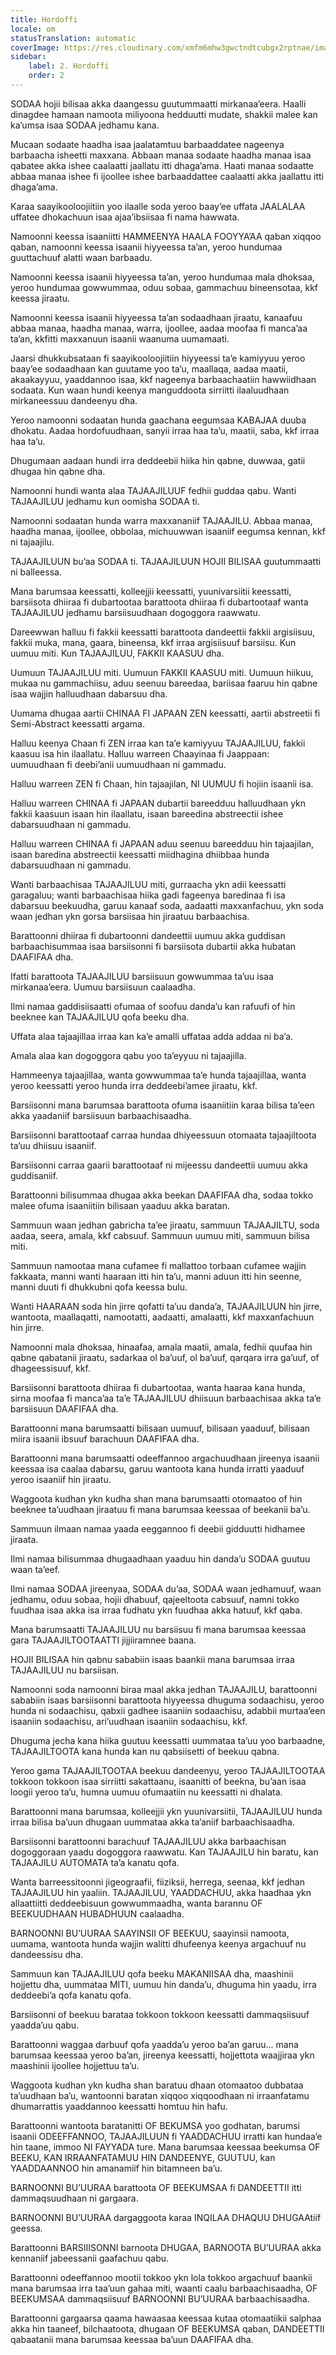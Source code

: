 ```yaml
---
title: Hordoffi
locale: om
statusTranslation: automatic
coverImage: https://res.cloudinary.com/xmfm6mhw3gwctndtcubgx2rptnae/image/upload/v1740337243/small_cover_educacion_fundamental_a051170f1c.webp
sidebar:
    label: 2. Hordoffi
    order: 2
---
```

SODAA hojii bilisaa akka daangessu guutummaatti mirkanaa’eera. Haalli dinagdee hamaan namoota miliyoona hedduutti mudate, shakkii malee kan ka’umsa isaa SODAA jedhamu kana.

Mucaan sodaate haadha isaa jaalatamtuu barbaaddatee nageenya barbaacha isheetti maxxana. Abbaan manaa sodaate haadha manaa isaa qabatee akka ishee caalaatti jaallatu itti dhaga’ama. Haati manaa sodaatte abbaa manaa ishee fi ijoollee ishee barbaaddattee caalaatti akka jaallattu itti dhaga’ama.

Karaa saayikooloojiitiin yoo ilaalle soda yeroo baay’ee uffata JAALALAA uffatee dhokachuun isaa ajaa’ibsiisaa fi nama hawwata.

Namoonni keessa isaaniitti HAMMEENYA HAALA FOOYYA’AA qaban xiqqoo qaban, namoonni keessa isaanii hiyyeessa ta’an, yeroo hundumaa guuttachuuf alatti waan barbaadu.

Namoonni keessa isaanii hiyyeessa ta’an, yeroo hundumaa mala dhoksaa, yeroo hundumaa gowwummaa, oduu sobaa, gammachuu bineensotaa, kkf keessa jiraatu.

Namoonni keessa isaanii hiyyeessa ta’an sodaadhaan jiraatu, kanaafuu abbaa manaa, haadha manaa, warra, ijoollee, aadaa moofaa fi manca’aa ta’an, kkfitti maxxanuun isaanii waanuma uumamaati.

Jaarsi dhukkubsataan fi saayikooloojiitiin hiyyeessi ta’e kamiyyuu yeroo baay’ee sodaadhaan kan guutame yoo ta’u, maallaqa, aadaa maatii, akaakayyuu, yaaddannoo isaa, kkf nageenya barbaachaatiin hawwiidhaan sodaata. Kun waan hundi keenya manguddoota sirriitti ilaaluudhaan mirkaneessuu dandeenyu dha.

Yeroo namoonni sodaatan hunda gaachana eegumsaa KABAJAA duuba dhokatu. Aadaa hordofuudhaan, sanyii irraa haa ta’u, maatii, saba, kkf irraa haa ta’u.

Dhugumaan aadaan hundi irra deddeebii hiika hin qabne, duwwaa, gatii dhugaa hin qabne dha.

Namoonni hundi wanta alaa TAJAAJILUUF fedhii guddaa qabu. Wanti TAJAAJILUU jedhamu kun oomisha SODAA ti.

Namoonni sodaatan hunda warra maxxananiif TAJAAJILU. Abbaa manaa, haadha manaa, ijoollee, obbolaa, michuuwwan isaaniif eegumsa kennan, kkf ni tajaajilu.

TAJAAJILUUN bu’aa SODAA ti. TAJAAJILUUN HOJII BILISAA guutummaatti ni balleessa.

Mana barumsaa keessatti, kolleejjii keessatti, yuunivarsiitii keessatti, barsiisota dhiiraa fi dubartootaa barattoota dhiiraa fi dubartootaaf wanta TAJAAJILUU jedhamu barsiisuudhaan dogoggora raawwatu.

Dareewwan halluu fi fakkii keessatti barattoota dandeettii fakkii argisiisuu, fakkii muka, mana, gaara, bineensa, kkf irraa argisiisuuf barsiisu. Kun uumuu miti. Kun TAJAAJILUU, FAKKII KAASUU dha.

Uumuun TAJAAJILUU miti. Uumuun FAKKII KAASUU miti. Uumuun hiikuu, mukaa nu gammachiisu, aduu seenuu bareedaa, bariisaa faaruu hin qabne isaa wajjin halluudhaan dabarsuu dha.

Uumama dhugaa aartii CHINAA FI JAPAAN ZEN keessatti, aartii abstreetii fi Semi-Abstract keessatti argama.

Halluu keenya Chaan fi ZEN irraa kan ta’e kamiyyuu TAJAAJILUU, fakkii kaasuu isa hin ilaallatu. Halluu warreen Chaayinaa fi Jaappaan: uumuudhaan fi deebi’anii uumuudhaan ni gammadu.

Halluu warreen ZEN fi Chaan, hin tajaajilan, NI UUMUU fi hojiin isaanii isa.

Halluu warreen CHINAA fi JAPAAN dubartii bareedduu halluudhaan ykn fakkii kaasuun isaan hin ilaallatu, isaan bareedina abstreectii ishee dabarsuudhaan ni gammadu.

Halluu warreen CHINAA fi JAPAAN aduu seenuu bareedduu hin tajaajilan, isaan baredina abstreectii keessatti miidhagina dhiibbaa hunda dabarsuudhaan ni gammadu.

Wanti barbaachisaa TAJAAJILUU miti, gurraacha ykn adii keessatti garagaluu; wanti barbaachisaa hiika gadi fageenya baredinaa fi isa dabarsuu beekuudha, garuu kanaaf soda, aadaatti maxxanfachuu, ykn soda waan jedhan ykn gorsa barsiisaa hin jiraatuu barbaachisa.

Barattoonni dhiiraa fi dubartoonni dandeettii uumuu akka guddisan barbaachisummaa isaa barsiisonni fi barsiisota dubartii akka hubatan DAAFIFAA dha.

Ifatti barattoota TAJAAJILUU barsiisuun gowwummaa ta’uu isaa mirkanaa’eera. Uumuu barsiisuun caalaadha.

Ilmi namaa gaddisiisaatti ofumaa of soofuu danda’u kan rafuufi of hin beeknee kan TAJAAJILUU qofa beeku dha.

Uffata alaa tajaajillaa irraa kan ka’e amalli uffataa adda addaa ni ba’a.

Amala alaa kan dogoggora qabu yoo ta’eyyuu ni tajaajilla.

Hammeenya tajaajillaa, wanta gowwummaa ta’e hunda tajaajillaa, wanta yeroo keessatti yeroo hunda irra deddeebi’amee jiraatu, kkf.

Barsiisonni mana barumsaa barattoota ofuma isaaniitiin karaa bilisa ta’een akka yaadaniif barsiisuun barbaachisaadha.

Barsiisonni barattootaaf carraa hundaa dhiyeessuun otomaata tajaajiltoota ta’uu dhiisuu isaaniif.

Barsiisonni carraa gaarii barattootaaf ni mijeessu dandeettii uumuu akka guddisaniif.

Barattoonni bilisummaa dhugaa akka beekan DAAFIFAA dha, sodaa tokko malee ofuma isaaniitiin bilisaan yaaduu akka baratan.

Sammuun waan jedhan gabricha ta’ee jiraatu, sammuun TAJAAJILTU, soda aadaa, seera, amala, kkf cabsuuf. Sammuun uumuu miti, sammuun bilisa miti.

Sammuun namootaa mana cufamee fi mallattoo torbaan cufamee wajjin fakkaata, manni wanti haaraan itti hin ta’u, manni aduun itti hin seenne, manni duuti fi dhukkubni qofa keessa bulu.

Wanti HAARAAN soda hin jirre qofatti ta’uu danda’a, TAJAAJILUUN hin jirre, wantoota, maallaqatti, namootatti, aadaatti, amalaatti, kkf maxxanfachuun hin jirre.

Namoonni mala dhoksaa, hinaafaa, amala maatii, amala, fedhii quufaa hin qabne qabatanii jiraatu, sadarkaa ol ba’uuf, ol ba’uuf, qarqara irra ga’uuf, of dhageessisuuf, kkf.

Barsiisonni barattoota dhiiraa fi dubartootaa, wanta haaraa kana hunda, sirna moofaa fi manca’aa ta’e TAJAAJILUU dhiisuun barbaachisaa akka ta’e barsiisuun DAAFIFAA dha.

Barattoonni mana barumsaatti bilisaan uumuuf, bilisaan yaaduuf, bilisaan miira isaanii ibsuuf barachuun DAAFIFAA dha.

Barattoonni mana barumsaatti odeeffannoo argachuudhaan jireenya isaanii keessaa isa caalaa dabarsu, garuu wantoota kana hunda irratti yaaduuf yeroo isaaniif hin jiraatu.

Waggoota kudhan ykn kudha shan mana barumsaatti otomaatoo of hin beeknee ta’uudhaan jiraatuu fi mana barumsaa keessaa of beekanii ba’u.

Sammuun ilmaan namaa yaada eeggannoo fi deebii gidduutti hidhamee jiraata.

Ilmi namaa bilisummaa dhugaadhaan yaaduu hin danda’u SODAA guutuu waan ta’eef.

Ilmi namaa SODAA jireenyaa, SODAA du’aa, SODAA waan jedhamuuf, waan jedhamu, oduu sobaa, hojii dhabuuf, qajeeltoota cabsuuf, namni tokko fuudhaa isaa akka isa irraa fudhatu ykn fuudhaa akka hatuuf, kkf qaba.

Mana barumsaatti TAJAAJILUU nu barsiisuu fi mana barumsaa keessaa gara TAJAAJILTOOTAATTI jijjiiramnee baana.

HOJII BILISAA hin qabnu sababiin isaas baankii mana barumsaa irraa TAJAAJILUU nu barsiisan.

Namoonni soda namoonni biraa maal akka jedhan TAJAAJILU, barattoonni sababiin isaas barsiisonni barattoota hiyyeessa dhuguma sodaachisu, yeroo hunda ni sodaachisu, qabxii gadhee isaaniin sodaachisu, adabbii murtaa’een isaaniin sodaachisu, ari’uudhaan isaaniin sodaachisu, kkf.

Dhuguma jecha kana hiika guutuu keessatti uummataa ta’uu yoo barbaadne, TAJAAJILTOOTA kana hunda kan nu qabsiisetti of beekuu qabna.

Yeroo gama TAJAAJILTOOTAA beekuu dandeenyu, yeroo TAJAAJILTOOTAA tokkoon tokkoon isaa sirriitti sakattaanu, isaanitti of beekna, bu’aan isaa loogii yeroo ta’u, humna uumuu ofumaatiin nu keessatti ni dhalata.

Barattoonni mana barumsaa, kolleejjii ykn yuunivarsiitii, TAJAAJILUU hunda irraa bilisa ba’uun dhugaan uummataa akka ta’aniif barbaachisaadha.

Barsiisonni barattoonni barachuuf TAJAAJILUU akka barbaachisan dogoggoraan yaadu dogoggora raawwatu. Kan TAJAAJILU hin baratu, kan TAJAAJILU AUTOMATA ta’a kanatu qofa.

Wanta barreessitoonni jigeograafii, fiiziksii, herrega, seenaa, kkf jedhan TAJAAJILUU hin yaaliin. TAJAAJILUU, YAADDACHUU, akka haadhaa ykn allaattiitti deddeebisuun gowwummaadha, wanta barannu OF BEEKUUDHAAN HUBADHUUN caalaadha.

BARNOONNI BU’UURAA SAAYINSII OF BEEKUU, saayinsii namoota, uumama, wantoota hunda wajjin walitti dhufeenya keenya argachuuf nu dandeessisu dha.

Sammuun kan TAJAAJILUU qofa beeku MAKANIISAA dha, maashinii hojjettu dha, uummataa MITI, uumuu hin danda’u, dhuguma hin yaadu, irra deddeebi’a qofa kanatu qofa.

Barsiisonni of beekuu barataa tokkoon tokkoon keessatti dammaqsiisuuf yaadda’uu qabu.

Barattoonni waggaa darbuuf qofa yaadda’u yeroo ba’an garuu... mana barumsaa keessaa yeroo ba’an, jireenya keessatti, hojjettota waajjiraa ykn maashinii ijoollee hojjettuu ta’u.

Waggoota kudhan ykn kudha shan baratuu dhaan otomaatoo dubbataa ta’uudhaan ba’u, wantoonni baratan xiqqoo xiqqoodhaan ni irraanfatamu dhumarrattis yaaddannoo keessatti homtuu hin hafu.

Barattoonni wantoota baratanitti OF BEKUMSA yoo godhatan, barumsi isaanii ODEEFFANNOO, TAJAAJILUUN fi YAADDACHUU irratti kan hundaa’e hin taane, immoo NI FAYYADA ture. Mana barumsaa keessaa beekumsa OF BEEKU, KAN IRRAANFATAMUU HIN DANDEENYE, GUUTUU, kan YAADDAANNOO hin amanamiif hin bitamneen ba’u.

BARNOONNI BU’UURAA barattoota OF BEEKUMSAA fi DANDEETTII itti dammaqsuudhaan ni gargaara.

BARNOONNI BU’UURAA dargaggoota karaa INQILAA DHAQUU DHUGAAtiif geessa.

Barattoonni BARSIIISONNI barnoota DHUGAA, BARNOOTA BU’UURAA akka kennaniif jabeessanii gaafachuu qabu.

Barattoonni odeeffannoo mootii tokkoo ykn lola tokkoo argachuuf baankii mana barumsaa irra taa’uun gahaa miti, waanti caalu barbaachisaadha, OF BEEKUMSAA dammaqsiisuuf BARNOONNI BU’UURAA barbaachisaadha.

Barattoonni gargaarsa qaama hawaasaa keessaa kutaa otomaatiikii salphaa akka hin taaneef, bilchaatoota, dhugaan OF BEEKUMSA qaban, DANDEETTII qabaatanii mana barumsaa keessaa ba’uun DAAFIFAA dha.

